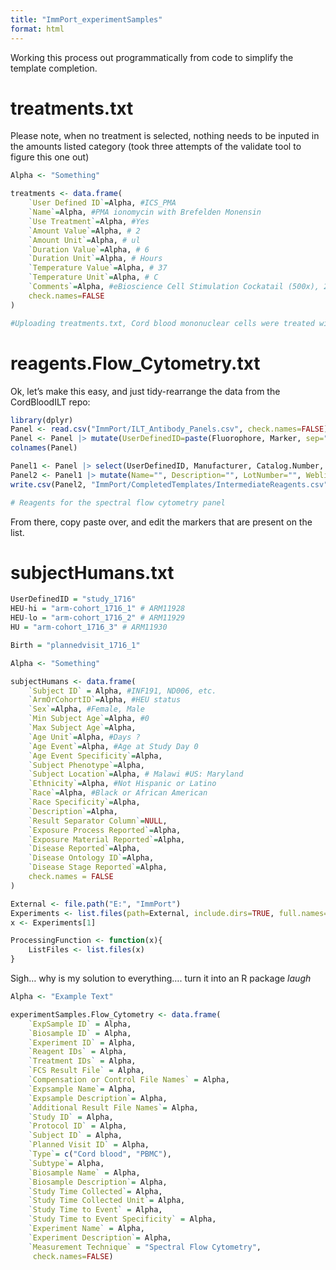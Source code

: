 ```yaml
---
title: "ImmPort_experimentSamples"
format: html
---
```


Working this process out programmatically from code to simplify the template completion. 

# treatments.txt

Please note, when no treatment is selected, nothing needs to be inputed in the amounts listed category (took three attempts of the validate tool to figure this one out)

```r
Alpha <- "Something"

treatments <- data.frame(
    `User Defined ID`=Alpha, #ICS_PMA
    `Name`=Alpha, #PMA ionomycin with Brefelden Monensin
    `Use Treatment`=Alpha, #Yes
    `Amount Value`=Alpha, # 2
    `Amount Unit`=Alpha, # ul
    `Duration Value`=Alpha, # 6
    `Duration Unit`=Alpha, # Hours
    `Temperature Value`=Alpha, # 37
    `Temperature Unit`=Alpha, # C
    `Comments`=Alpha, #eBioscience Cell Stimulation Cockatail (500x), 2 ul per ml
    check.names=FALSE
)

#Uploading treatments.txt, Cord blood mononuclear cells were treated with golgi transport inhibitors, in the presence or absence of PMA/ionomycin
```

# reagents.Flow_Cytometry.txt

Ok, let's make this easy, and just tidy-rearrange the data from the CordBloodILT repo:

```r
library(dplyr)
Panel <- read.csv("ImmPort/ILT_Antibody_Panels.csv", check.names=FALSE)
Panel <- Panel |> mutate(UserDefinedID=paste(Fluorophore, Marker, sep=" ")) |> relocate(UserDefinedID, .before=1) |> filter(Panel %in% "Spectral")
colnames(Panel)

Panel1 <- Panel |> select(UserDefinedID, Manufacturer, Catalog.Number, Marker, Clone, Fluorophore)
Panel2 <- Panel1 |> mutate(Name="", Description="", LotNumber="", Weblink="", Contact="", AntibodyRegistryID="") |> relocate(Name, Description, .after=UserDefinedID) |> relocate(LotNumber, Weblink, Contact, .after=Catalog.Number) |> relocate(AntibodyRegistryID, .after=Marker)
write.csv(Panel2, "ImmPort/CompletedTemplates/IntermediateReagents.csv", row.names=FALSE)

# Reagents for the spectral flow cytometry panel
```

From there, copy paste over, and edit the markers that are present on the list. 

# subjectHumans.txt

```r
UserDefinedID = "study_1716"
HEU-hi = "arm-cohort_1716_1" # ARM11928
HEU-lo = "arm-cohort_1716_2" # ARM11929
HU = "arm-cohort_1716_3" # ARM11930

Birth = "plannedvisit_1716_1"
```

```r
Alpha <- "Something"

subjectHumans <- data.frame(
    `Subject ID` = Alpha, #INF191, ND006, etc.
    `ArmOrCohortID`=Alpha, #HEU status
    `Sex`=Alpha, #Female, Male
    `Min Subject Age`=Alpha, #0
    `Max Subject Age`=Alpha,
    `Age Unit`=Alpha, #Days ?
    `Age Event`=Alpha, #Age at Study Day 0
    `Age Event Specificity`=Alpha,
    `Subject Phenotype`=Alpha,
    `Subject Location`=Alpha, # Malawi #US: Maryland
    `Ethnicity`=Alpha, #Not Hispanic or Latino
    `Race`=Alpha, #Black or African American
    `Race Specificity`=Alpha,
    `Description`=Alpha,
    `Result Separator Column`=NULL,
    `Exposure Process Reported`=Alpha,
    `Exposure Material Reported`=Alpha,
    `Disease Reported`=Alpha,
    `Disease Ontology ID`=Alpha,
    `Disease Stage Reported`=Alpha,
    check.names = FALSE
)
```


```r
External <- file.path("E:", "ImmPort")
Experiments <- list.files(path=External, include.dirs=TRUE, full.names=TRUE)
x <- Experiments[1]
```

```r
ProcessingFunction <- function(x){
    ListFiles <- list.files(x)
}
```

Sigh... why is my solution to everything.... turn it into an R package *laugh*

```r
Alpha <- "Example Text"

experimentSamples.Flow_Cytometry <- data.frame(
    `ExpSample ID` = Alpha,
    `Biosample ID` = Alpha,
    `Experiment ID` = Alpha,
    `Reagent IDs` = Alpha,
    `Treatment IDs` = Alpha,
    `FCS Result File` = Alpha,
    `Compensation or Control File Names` = Alpha,
    `Expsample Name`= Alpha,
    `Expsample Description`= Alpha,
    `Additional Result File Names`= Alpha,
    `Study ID` = Alpha,
    `Protocol ID` = Alpha,
    `Subject ID` = Alpha,
    `Planned Visit ID` = Alpha,
    `Type`= c("Cord blood", "PBMC"),
    `Subtype`= Alpha,
    `Biosample Name` = Alpha,
    `Biosample Description`= Alpha,
    `Study Time Collected`= Alpha,
    `Study Time Collected Unit`= Alpha,
    `Study Time to Event` = Alpha,
    `Study Time to Event Specificity` = Alpha,
    `Experiment Name` = Alpha,
    `Experiment Description`= Alpha,
    `Measurement Technique` = "Spectral Flow Cytometry",
     check.names=FALSE)
```

